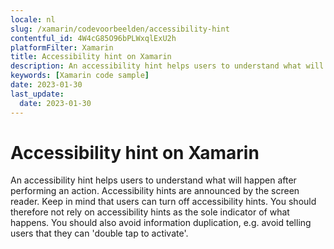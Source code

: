 ```yaml
---
locale: nl
slug: /xamarin/codevoorbeelden/accessibility-hint
contentful_id: 4W4cG85O96bPLWxqlExU2h
platformFilter: Xamarin
title: Accessibility hint on Xamarin
description: An accessibility hint helps users to understand what will happen after performing an action.
keywords: [Xamarin code sample]
date: 2023-01-30
last_update:
  date: 2023-01-30
---
```


# Accessibility hint on Xamarin

An accessibility hint helps users to understand what will happen after performing an action. Accessibility hints are announced by the screen reader. Keep in mind that users can turn off accessibility hints. You should therefore not rely on accessibility hints as the sole indicator of what happens. You should also avoid information duplication, e.g. avoid telling users that they can 'double tap to activate'.

<CodeSample id="accessibility-hint" locale="nl" platform="xamarin"/>
